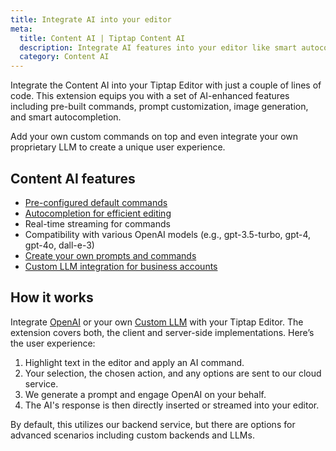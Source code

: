 ```yaml
---
title: Integrate AI into your editor
meta:
  title: Content AI | Tiptap Content AI
  description: Integrate AI features into your editor like smart autocompletion, image generation and more. Read about it in our docs.
  category: Content AI
---
```



Integrate the Content AI into your Tiptap Editor with just a couple of lines of code. This extension equips you with a set of AI-enhanced features including pre-built commands, prompt customization, image generation, and smart autocompletion.

Add your own custom commands on top and even integrate your own proprietary LLM to create a unique user experience.

<CodeDemo isPro path="/Extensions/AiCommands" />

## Content AI features

- [Pre-configured default commands](/content-ai/capabilities/text-generation)
- [Autocompletion for efficient editing](/content-ai/capabilities/text-generation/autocompletion)
- Real-time streaming for commands
- Compatibility with various OpenAI models (e.g., gpt-3.5-turbo, gpt-4, gpt-4o, dall-e-3)
- [Create your own prompts and commands](/content-ai/capabilities/text-generation/custom-commands)
- [Custom LLM integration for business accounts](/content-ai/custom-llms/integrate)

## How it works

Integrate [OpenAI](/content-ai/getting-started/install) or your own [Custom LLM](/content-ai/custom-llms/integrate) with your Tiptap Editor. The extension covers both, the client and server-side implementations. Here’s the user experience:

1. Highlight text in the editor and apply an AI command.
2. Your selection, the chosen action, and any options are sent to our cloud service.
3. We generate a prompt and engage OpenAI on your behalf.
4. The AI's response is then directly inserted or streamed into your editor.

By default, this utilizes our backend service, but there are options for advanced scenarios including custom backends and LLMs.
